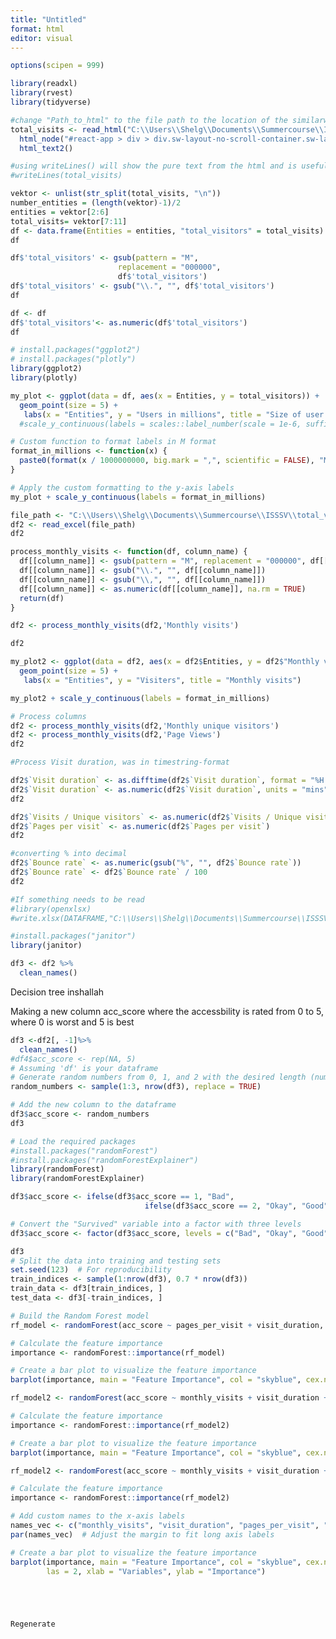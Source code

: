 ---
title: "Untitled"
format: html
editor: visual
---

```{r}
options(scipen = 999)
```

```{r}
library(readxl)
library(rvest)
library(tidyverse)

#change "Path_to_html" to the file path to the location of the similarweb_webperformance.html
total_visits <- read_html("C:\\Users\\Shelg\\Documents\\Summercourse\\ISSSV\\similarweb_webperformance.html") %>%
  html_node("#react-app > div > div.sw-layout-no-scroll-container.sw-layout-section > div.sw-layout-no-scroll-container.sw-layout-section-content.fadeIn.sidebar3-push > div.sw-layout-module-inner > span > div > div > span > div.sw-layout-scrollable-element.sw-layout-research.use-sticky-css-rendering > div.sw-page-websiteAnalysis.sw-layout-page > section > div > section > div > div > div:nth-child(1) > div.BaseFlex-iAyFgw.FlexRow-hSdWYo.TopPageWidgetsRow-jueWMh.WWOTopPageWidgetsRowWrap-blHiBq.xxItJ > div:nth-child(1) > div.TableWrapper-bkCFmX.dPxxTb") %>%
  html_text2()

#using writeLines() will show the pure text from the html and is useful to analyze text patterns and for further data processing for making tables
#writeLines(total_visits)

vektor <- unlist(str_split(total_visits, "\n"))
number_entities = (length(vektor)-1)/2
entities = vektor[2:6]
total_visits= vektor[7:11]
df <- data.frame(Entities = entities, "total_visitors" = total_visits)
df
```

```{r}
df$'total_visitors' <- gsub(pattern = "M", 
                        replacement = "000000", 
                        df$'total_visitors')
df$'total_visitors' <- gsub("\\.", "", df$'total_visitors')
df
```

```{r}
df <- df
df$'total_visitors'<- as.numeric(df$'total_visitors')
df
```

```{r}
# install.packages("ggplot2")
# install.packages("plotly")
library(ggplot2)
library(plotly)

my_plot <- ggplot(data = df, aes(x = Entities, y = total_visitors)) + 
  geom_point(size = 5) +
   labs(x = "Entities", y = "Users in millions", title = "Size of user bases") 
  #scale_y_continuous(labels = scales::label_number(scale = 1e-6, suffix = "M"))

# Custom function to format labels in M format
format_in_millions <- function(x) {
  paste0(format(x / 1000000000, big.mark = ",", scientific = FALSE), "M")
}

# Apply the custom formatting to the y-axis labels
my_plot + scale_y_continuous(labels = format_in_millions)

```

```{r}
file_path <- "C:\\Users\\Shelg\\Documents\\Summercourse\\ISSSV\\total_visitors_april_june.xlsx"
df2 <- read_excel(file_path)
df2
```

```{r}
process_monthly_visits <- function(df, column_name) {
  df[[column_name]] <- gsub(pattern = "M", replacement = "000000", df[[column_name]])
  df[[column_name]] <- gsub("\\.", "", df[[column_name]])
  df[[column_name]] <- gsub("\\,", "", df[[column_name]])
  df[[column_name]] <- as.numeric(df[[column_name]], na.rm = TRUE)
  return(df)
}
```

```{r}

df2 <- process_monthly_visits(df2,'Monthly visits')

df2

```

```{r}
my_plot2 <- ggplot(data = df2, aes(x = df2$Entities, y = df2$"Monthly visits")) + 
  geom_point(size = 5) +
   labs(x = "Entities", y = "Visiters", title = "Monthly visits") 

my_plot2 + scale_y_continuous(labels = format_in_millions)
```

```{r}
# Process columns 
df2 <- process_monthly_visits(df2,'Monthly unique visitors')
df2 <- process_monthly_visits(df2,'Page Views')
df2
```

```{r}
#Process Visit duration, was in timestring-format

df2$`Visit duration` <- as.difftime(df2$`Visit duration`, format = "%H:%M:%S")
df2$`Visit duration` <- as.numeric(df2$`Visit duration`, units = "mins")
df2
```

```{r}
df2$`Visits / Unique visitors` <- as.numeric(df2$`Visits / Unique visitors`)
df2$`Pages per visit` <- as.numeric(df2$`Pages per visit`)
df2
```

```{r}
#converting % into decimal
df2$`Bounce rate` <- as.numeric(gsub("%", "", df2$`Bounce rate`))
df2$`Bounce rate` <- df2$`Bounce rate` / 100
df2
```

```{r}
#If something needs to be read
#library(openxlsx)
#write.xlsx(DATAFRAME,"C:\\Users\\Shelg\\Documents\\Summercourse\\ISSSV\\TITLE.xlsx")
```

```{r}
#install.packages("janitor")
library(janitor)

df3 <- df2 %>%
  clean_names()
```

Decision tree inshallah

Making a new column acc_score where the accessbility is rated from 0 to 5, where 0 is worst and 5 is best

```{r}
df3 <-df2[, -1]%>%
  clean_names()
#df4$acc_score <- rep(NA, 5)
# Assuming 'df' is your dataframe
# Generate random numbers from 0, 1, and 2 with the desired length (number of rows in 'df')
random_numbers <- sample(1:3, nrow(df3), replace = TRUE)

# Add the new column to the dataframe
df3$acc_score <- random_numbers
df3
```

```{r}
# Load the required packages
#install.packages("randomForest")
#install.packages("randomForestExplainer")
library(randomForest)
library(randomForestExplainer)

df3$acc_score <- ifelse(df3$acc_score == 1, "Bad",
                              ifelse(df3$acc_score == 2, "Okay", "Good"))

# Convert the "Survived" variable into a factor with three levels
df3$acc_score <- factor(df3$acc_score, levels = c("Bad", "Okay", "Good"))

df3
# Split the data into training and testing sets
set.seed(123)  # For reproducibility
train_indices <- sample(1:nrow(df3), 0.7 * nrow(df3))
train_data <- df3[train_indices, ]
test_data <- df3[-train_indices, ]

# Build the Random Forest model
rf_model <- randomForest(acc_score ~ pages_per_visit + visit_duration, data = df3, ntree = 100)

# Calculate the feature importance
importance <- randomForest::importance(rf_model)

# Create a bar plot to visualize the feature importance
barplot(importance, main = "Feature Importance", col = "skyblue", cex.names = 0.8)
```

```{r}
rf_model2 <- randomForest(acc_score ~ monthly_visits + visit_duration + pages_per_visit, data = df3, ntree = 100)

# Calculate the feature importance
importance <- randomForest::importance(rf_model2)

# Create a bar plot to visualize the feature importance
barplot(importance, main = "Feature Importance", col = "skyblue", cex.names = 0.8)
```

```{r}
rf_model2 <- randomForest(acc_score ~ monthly_visits + visit_duration + pages_per_visit + monthly_unique_visitors, data = df3, ntree = 100)

# Calculate the feature importance
importance <- randomForest::importance(rf_model2)

# Add custom names to the x-axis labels
names_vec <- c("monthly_visits", "visit_duration", "pages_per_visit", "monthly_unique_visitors")
par(names_vec)  # Adjust the margin to fit long axis labels

# Create a bar plot to visualize the feature importance
barplot(importance, main = "Feature Importance", col = "skyblue", cex.names = 0.8,
        las = 2, xlab = "Variables", ylab = "Importance")





Regenerate
```
